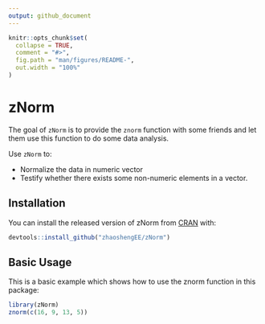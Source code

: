 ```yaml
---
output: github_document
---
```


<!-- README.md is generated from README.Rmd. Please edit that file -->

```r
knitr::opts_chunk$set(
  collapse = TRUE,
  comment = "#>",
  fig.path = "man/figures/README-",
  out.width = "100%"
)
```

# zNorm

<!-- badges: start -->
<!-- badges: end -->

The goal of `zNorm` is to provide the `znorm` function with some friends and let them use this function to do some data analysis.

Use `zNorm` to:

  - Normalize the data in numeric vector
  - Testify whether there exists some non-numeric elements in a vector.

## Installation

You can install the released version of zNorm from [CRAN](https://CRAN.R-project.org) with:

``` r
devtools::install_github("zhaoshengEE/zNorm")
```

## Basic Usage

This is a basic example which shows how to use the znorm function in this package:

```r
library(zNorm)
znorm(c(16, 9, 13, 5))
```

